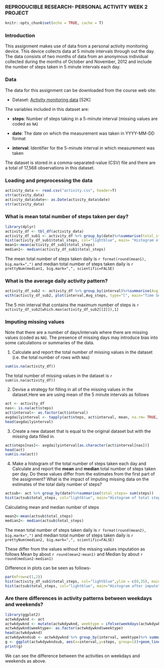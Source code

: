 ### REPRODUCIBLE RESEARCH- PERSONAL ACTIVITY WEEK 2 PROJECT

```r
knitr::opts_chunk$set(echo = TRUE, cache = T)
```

### Introduction
This assignment makes use of data from a personal activity monitoring
device. This device collects data at 5 minute intervals through out the
day. The data consists of two months of data from an anonymous
individual collected during the months of October and November, 2012
and include the number of steps taken in 5 minute intervals each day.

### Data

The data for this assignment can be downloaded from the course web
site:

* Dataset: [Activity monitoring data](https://d396qusza40orc.cloudfront.net/repdata%2Fdata%2Factivity.zip) [52K]

The variables included in this dataset are:

* **steps**: Number of steps taking in a 5-minute interval (missing
    values are coded as `NA`)

* **date**: The date on which the measurement was taken in YYYY-MM-DD
    format

* **interval**: Identifier for the 5-minute interval in which
    measurement was taken

The dataset is stored in a comma-separated-value (CSV) file and there
are a total of 17,568 observations in this
dataset.

### Loading and preprocessing the data

```r

activity_data <- read.csv("activity.csv", header=T)
str(activity_data)
activity_data$date<- as.Date(activity_data$date)
str(activity_data)
```

### What is mean total number of steps taken per day?
```r
library(dplyr)
activity_df <- tbl_df(activity_data)
activity_df_sub1 <- activity_df %>% group_by(date)%>%summarise(total_steps= sum(steps, na.rm= TRUE))
hist(activity_df_sub1$total_steps, col="lightblue", main= "Histogram of total steps per day", xlab="Total number of daily steps")
mean1<-mean(activity_df_sub1$total_steps)
median1<- median(activity_df_sub1$total_steps)
```
The mean total number of steps taken daily is `r format(round(mean1), big.mark=",")` and median total number of steps taken daily is `r prettyNum(median1, big.mark=",", scientific=FALSE)`

### What is the average daily activity pattern?
```r
activity_df_sub2 <- activity_df %>% group_by(interval)%>%summarise(Avg_steps= mean(steps, na.rm= TRUE))
with(activity_df_sub2, plot(interval,Avg_steps, type="l", main="Time Series plot of avg number of steps across all days"))
```

 The 5 min interval that contains the maximum number of steps is 
`r activity_df_sub2[which.max(activity_df_sub2[[2]]),1]`

### Imputing missing values
Note that there are a number of days/intervals where there are missing
values (coded as `NA`). The presence of missing days may introduce
bias into some calculations or summaries of the data.

1. Calculate and report the total number of missing values in the dataset (i.e. the total number of rows with `NA`s)
```r
sum(is.na(activity_df))
```
The total number of missing values in the dataset is `r sum(is.na(activity_df))`

2. Devise a strategy for filling in all of the missing values in the dataset.Here we are using mean of the 5 minute intervals as follows
```r
act <- activity_df
nas<- is.na(act$steps)
act$interval<- as.factor(act$interval)
avgdailyinterval <- tapply(act$steps, act$interval, mean, na.rm= TRUE, simplify=TRUE)
head(avgdailyinterval)
```

3. Create a new dataset that is equal to the original dataset but with the missing data filled in.
```r
act$steps[nas]<- avgdailyinterval[as.character(act$interval[nas])]
head(act)
sum(is.na(act))
```

4. Make a histogram of the total number of steps taken each day and Calculate and report the **mean** and **median** total number of steps taken per day. Do these values differ from the estimates from the first part of the assignment? What is the impact of imputing missing data on the estimates of the total daily number of steps?
```r
actsub<- act %>% group_by(date)%>%summarise(total_steps= sum(steps))
hist(actsub$total_steps, col="lightblue", main="Histogram of total steps per day after missing values imputation", xlab = "Total number of daily steps")
```


Calculating mean and median number of steps
```r
mean2<-mean(actsub$total_steps)
median2<- median(actsub$total_steps)
```

The mean total number of steps taken daily is `r format(round(mean2), big.mark=",")` and median total number of steps taken daily is `r prettyNum(median2, big.mark=",", scientific=FALSE)`

These differ from the values without the missing values imputation as follows
Mean by about `r round(mean2-mean1)` and Median by about `r round(median2-median1)`

Difference in plots can be seen as follows-
```r
par(mfrow=c(1,2))
hist(activity_df_sub1$total_steps, col="lightblue",ylim = c(0,35), main= "Histogram before impute", xlab="Total number of daily steps")
hist(actsub$total_steps, col="lightblue", main="Histogram after impute", xlab = "Total number of daily steps")
```


### Are there differences in activity patterns between weekdays and weekends?
```r
library(ggplot2)
actwkdywknd <- act
actwkdywknd <- mutate(actwkdywknd, weektype = ifelse(weekdays(actwkdywknd$date)=="Saturday"| weekdays(actwkdywknd$date)=="Sunday", "Weekend", "Weekday"))
actwkdywknd$weektype<- as.factor(actwkdywknd$weektype)
head(actwkdywknd)
actwkdywkndsub <- actwkdywknd %>% group_by(interval, weektype)%>% summarise(steps= mean(steps))
g <- ggplot(actwkdywkndsub, aes(x=interval,y=steps, group=1))+geom_line() + facet_wrap(~weektype, ncol=1,nrow=2)
print(g)
```


We can see the difference between the activities on weekdays and weekends as above. 